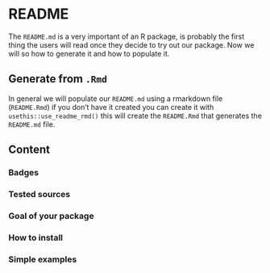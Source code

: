 # README

The `README.md` is a very important of an R package, is probably the first thing the users will read once they decide to try out our package. Now we will so how to generate it and how to populate it.

## Generate from `.Rmd`

In general we will populate our `README.md` using a rmarkdown file (`README.Rmd`) if you don't have it created you can create it with `usethis::use_readme_rmd()` this will create the `README.Rmd` that generates the `README.md` file.

## Content

### Badges

### Tested sources

### Goal of your package

### How to install

### Simple examples

